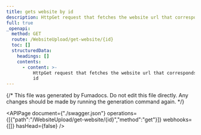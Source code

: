 ```yaml
---
title: gets website by id
description: HttpGet request that fetches the website url that corresponds with the id
full: true
_openapi:
  method: GET
  route: /WebsiteUpload/get-website/{id}
  toc: []
  structuredData:
    headings: []
    contents:
      - content: >-
          HttpGet request that fetches the website url that corresponds with the
          id
---
```


{/* This file was generated by Fumadocs.
Do not edit this file directly. Any changes should be made by running the generation command again. */}

<APIPage document={"./swagger.json"} operations={[{"path":"/WebsiteUpload/get-website/{id}","method":"get"}]} webhooks={[]} hasHead={false} />